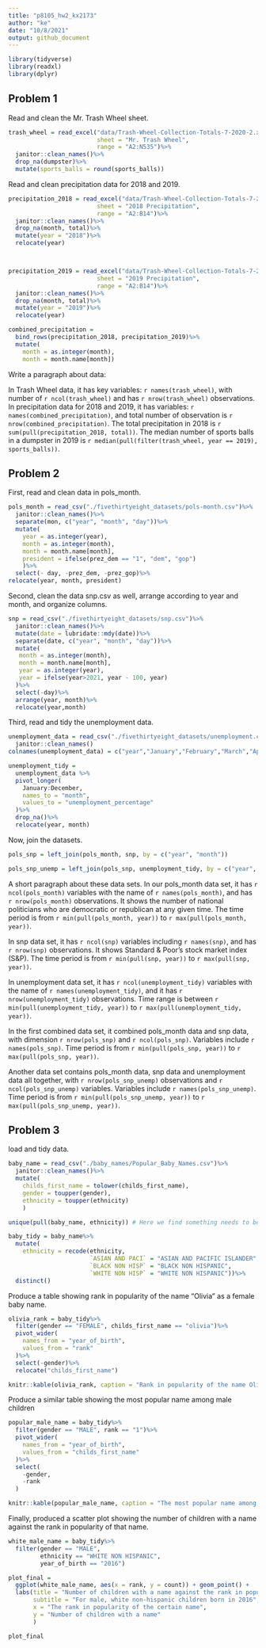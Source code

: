 ```yaml
---
title: "p8105_hw2_kx2173"
author: "ke"
date: "10/8/2021"
output: github_document
---
```


```r
library(tidyverse)
library(readxl)
library(dplyr)
```

## Problem 1

Read and clean the Mr. Trash Wheel sheet.

```r
trash_wheel = read_excel("data/Trash-Wheel-Collection-Totals-7-2020-2.xlsx", 
                         sheet = "Mr. Trash Wheel", 
                         range = "A2:N535")%>%
  janitor::clean_names()%>%
  drop_na(dumpster)%>%
  mutate(sports_balls = round(sports_balls))
```

Read and clean precipitation data for 2018 and 2019.

```r
precipitation_2018 = read_excel("data/Trash-Wheel-Collection-Totals-7-2020-2.xlsx", 
                         sheet = "2018 Precipitation", 
                         range = "A2:B14")%>%
  janitor::clean_names()%>%
  drop_na(month, total)%>%
  mutate(year = "2018")%>%
  relocate(year)



precipitation_2019 = read_excel("data/Trash-Wheel-Collection-Totals-7-2020-2.xlsx", 
                         sheet = "2019 Precipitation", 
                         range = "A2:B14")%>%
  janitor::clean_names()%>%
  drop_na(month, total)%>%
  mutate(year = "2019")%>%
  relocate(year)

combined_precipitation = 
  bind_rows(precipitation_2018, precipitation_2019)%>%
  mutate(
    month = as.integer(month),
    month = month.name[month])
```

Write a paragraph about data:

In Trash Wheel data, it has key variables: `r names(trash_wheel)`, with number of `r ncol(trash_wheel)` and has `r nrow(trash_wheel)` observations.
In precipitation data for 2018 and 2019, it has variables: `r names(combined_precipitation)`, and total number of observation is `r nrow(combined_precipitation)`.
The total precipitation in 2018 is `r sum(pull(precipitation_2018, total))`.
The median number of sports balls in a dumpster in 2019 is `r median(pull(filter(trash_wheel, year == 2019), sports_balls))`.


## Problem 2

First, read and clean data in pols_month.

```r
pols_month = read_csv("./fivethirtyeight_datasets/pols-month.csv")%>%
  janitor::clean_names()%>%
  separate(mon, c("year", "month", "day"))%>%
  mutate(
    year = as.integer(year),
    month = as.integer(month),
    month = month.name[month],
    president = ifelse(prez_dem == "1", "dem", "gop")
    )%>%
  select(- day, -prez_dem, -prez_gop)%>%
relocate(year, month, president)
```

Second, clean the data snp.csv as well, arrange according to year and month, and organize columns.

```r
snp = read_csv("./fivethirtyeight_datasets/snp.csv")%>%
  janitor::clean_names()%>%
  mutate(date = lubridate::mdy(date))%>%
  separate(date, c("year", "month", "day"))%>%
  mutate(
   month = as.integer(month),
   month = month.name[month],
   year = as.integer(year),
   year = ifelse(year>2021, year - 100, year)
  )%>%
  select(-day)%>%
  arrange(year, month)%>%
  relocate(year,month)
```

Third, read and tidy the unemployment data.

```r
unemployment_data = read_csv("./fivethirtyeight_datasets/unemployment.csv")%>%
  janitor::clean_names()
colnames(unemployment_data) = c("year","January","February","March","April","May","June","July","August","September","October","November","December")

unemployment_tidy = 
  unemployment_data %>%
  pivot_longer(
    January:December,
    names_to = "month",
    values_to = "unemployment_percentage"
  )%>%
  drop_na()%>%
  relocate(year, month)
```

Now, join the datasets.

```r
pols_snp = left_join(pols_month, snp, by = c("year", "month"))

pols_snp_unemp = left_join(pols_snp, unemployment_tidy, by = c("year", "month"))
```

A short paragraph about these data sets.
In our pols_month data set, it has `r ncol(pols_month)` variables with the name of `r names(pols_month)`, and has `r nrow(pols_month)` observations. It shows the number of national politicians who are democratic or republican at any given time. The time period is from `r min(pull(pols_month, year))` to `r max(pull(pols_month, year))`.

In snp data set, it has `r ncol(snp)` variables including `r names(snp)`, and has `r nrow(snp)` observations. It shows Standard & Poor’s stock market index (S&P). The time period is from `r min(pull(snp, year))` to `r max(pull(snp, year))`.

In unemployment data set, it has `r ncol(unemployment_tidy)` variables with the name of `r names(unemployment_tidy)`, and it has `r nrow(unemployment_tidy)` observations. Time range is between `r min(pull(unemployment_tidy, year))` to `r max(pull(unemployment_tidy, year))`.

In the first combined data set, it combined pols_month data and snp data, with dimension `r nrow(pols_snp)` and `r ncol(pols_snp)`. Variables include `r names(pols_snp)`. Time period is from `r min(pull(pols_snp, year))` to `r max(pull(pols_snp, year))`.

Another data set contains pols_month data, snp data and unemployment data all together, with `r nrow(pols_snp_unemp)` observations and `r ncol(pols_snp_unemp)` variables. Variables include `r names(pols_snp_unemp)`. Time period is from `r min(pull(pols_snp_unemp, year))` to `r max(pull(pols_snp_unemp, year))`.


## Problem 3

load and tidy data.

```r
baby_name = read_csv("./baby_names/Popular_Baby_Names.csv")%>%
  janitor::clean_names()%>%
  mutate(
    childs_first_name = tolower(childs_first_name),
    gender = toupper(gender),
    ethnicity = toupper(ethnicity)
    )

unique(pull(baby_name, ethnicity)) # Here we find something needs to be uniform

baby_tidy = baby_name%>%
  mutate(
    ethnicity = recode(ethnicity, 
                       `ASIAN AND PACI` = "ASIAN AND PACIFIC ISLANDER",
                       `BLACK NON HISP` = "BLACK NON HISPANIC",
                       `WHITE NON HISP` = "WHITE NON HISPANIC"))%>%
  distinct()
```

Produce a table showing rank in popularity of the name "Olivia" as a female baby name.

```r
olivia_rank = baby_tidy%>%
  filter(gender == "FEMALE", childs_first_name == "olivia")%>%
  pivot_wider(
    names_from = "year_of_birth",
    values_from = "rank"
  )%>%
  select(-gender)%>%
  relocate("childs_first_name")

knitr::kable(olivia_rank, caption = "Rank in popularity of the name Olivia as a female baby name")
```

Produce a similar table showing the most popular name among male children

```r
popular_male_name = baby_tidy%>%
  filter(gender == "MALE", rank == "1")%>%
  pivot_wider(
    names_from = "year_of_birth",
    values_from = "childs_first_name"
  )%>%
  select(
    -gender,
    -rank
  )

knitr::kable(popular_male_name, caption = "The most popular name among male children over time")
```

Finally, produced a scatter plot showing the number of children with a name against the rank in popularity of that name.

```r
white_male_name = baby_tidy%>%
  filter(gender == "MALE",
         ethnicity == "WHITE NON HISPANIC",
         year_of_birth == "2016")

plot_final = 
  ggplot(white_male_name, aes(x = rank, y = count)) + geom_point() + 
  labs(title = "Number of children with a name against the rank in popularity of that name",
       subtitle = "For male, white non-hispanic children born in 2016",
       x = "The rank in popularity of the certain name",
       y = "Number of children with a name"
       )

plot_final
```

